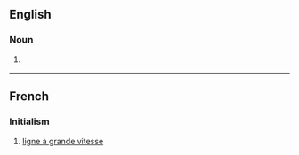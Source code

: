 ==English==

===Noun===
{{en-noun|-}}

# {{lb|en|disease}} {{initialism of|lymphogranuloma venereum|lang=en}}

----

==French==

===Initialism===
{{rfc-header|Initialism}}
{{head|fr|initialism}}

# [[ligne à grande vitesse]]